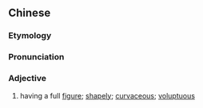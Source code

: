 ==Chinese==
{{zh-forms|type=211}}

===Etymology===
{{zh-compound|凹凸|有|精致|concave-convex; bumps; curves|have|delicate}}

===Pronunciation===
{{zh-pron
|m=āotūyǒuzhì
|cat=a
}}

===Adjective===
{{zh-adj}}

# {{lb|zh|idiomatic}} having a full [[figure]]; [[shapely]]; [[curvaceous]]; [[voluptuous]]
#: {{zh-x|我 很 喜歡 這 個 女人，因為 她 很 聰明，而且 身材 '''凹凸有致'''。|I like this woman very much because she's smart and '''voluptuous'''.}}